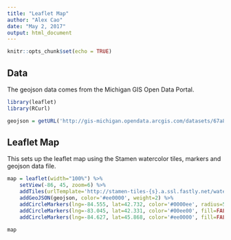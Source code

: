 ```yaml
---
title: "Leaflet Map"
author: "Alex Cao"
date: "May 2, 2017"
output: html_document
---
```


```r
knitr::opts_chunk$set(echo = TRUE)
```

## Data
The geojson data comes from the Michigan GIS Open Data Portal.

```r
library(leaflet)
library(RCurl)

geojson = getURL('http://gis-michigan.opendata.arcgis.com/datasets/67a8ff23b5f54f15b7133b8c30981441_0.geojson')
```

## Leaflet Map
This sets up the leaflet map using the Stamen watercolor tiles, markers and geojson data file.
```r
map = leaflet(width="100%") %>% 
    setView(-86, 45, zoom=6) %>%
    addTiles(urlTemplate='http://stamen-tiles-{s}.a.ssl.fastly.net/watercolor/{z}/{x}/{y}.png', attribution='Map tiles by <a href="http://stamen.com">Stamen Design</a>, <a href="http://creativecommons.org/licenses/by/3.0">CC BY 3.0</a> &mdash; Map data &copy; <a href="http://www.openstreetmap.org/copyright">OpenStreetMap</a>', ) %>%
    addGeoJSON(geojson, color='#ee0000', weight=2) %>% 
    addCircleMarkers(lng=-84.555, lat=42.732, color='#0000ee', radius=5, label='Lansing', popup='Capital of Michigan') %>%
    addCircleMarkers(lng=-83.045, lat=42.331, color='#00ee00', fill=FALSE, radius=3, weight=1, opacity=1, label='Detroit') %>%
    addCircleMarkers(lng=-84.627, lat=45.868, color='#ee0000', fill=FALSE, radius=10, weight=4, opacity=1, label='Horse Island')
```

```r
map
```



